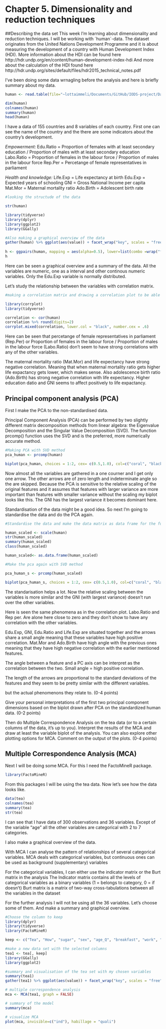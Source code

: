 # Chapter 5. Dimensionality and reduction techniques


##Describing the data set
This week I'm learning about dimensionality and reduction techniques. I will be working with ´human´-data. The dataset originates from the United Nations Development Programme and it is about measuring the development of a country with Human Development Index (HDI).
More information about the HDI can be found here http://hdr.undp.org/en/content/human-development-index-hdi
And more about the calculation of the HDI found here http://hdr.undp.org/sites/default/files/hdr2015_technical_notes.pdf

I've been doing some data wrnagling before the analysis and here is briefly summary about my data.


```r
human <- read.table(file="~lottaimmeli/Documents/GitHub/IODS-project/Data/human.csv", header = TRUE, row.names=1, sep = ",")

dim(human)
colnames(human)
summary(human)
head(human)
```

I have a data of 155 countries and 8 variables of each country. First one can see the name of the country and the there are some indicators about the country's development.

*Empowerment:*
Edu.Ratio = Proportion of females with at least secondary education / Proportion of males with at least secondary education
Labo.Ratio = Proportion of females in the labour force / Proportion of males in the labour force
Rep.Per = Percetange of female representatives in parliament

*Health and knowledge:*
Life.Exp = Life expectancy at birth
Edu.Exp = Expected years of schooling 
GNI = Gross National Income per capita
Mat.Mor = Maternal mortality ratio
Ado.Birth = Adolescent birth rate


```r
#looking the structude of the data

str(human)

library(tidyverse)
library(dplyr)
library(ggplot2)
library(GGally)

#Also making a graphical overview of the data
gather(human) %>% ggplot(aes(value)) + facet_wrap("key", scales = "free") + geom_bar()
               
h <- ggpairs(human, mapping = aes(alpha=0.5), lower=list(combo =wrap("facethist", bins=20)))
h

```

Here can be seen a graphical overview and a summary of the data. All the variables are numeric, one as a interval and other continous numeric variables. Only the Edu.Exp variable is normally distributed.

Let's study the relationship between the variables with correlation matrix.


```r
#making a correlation matrix and drawing a correlation plot to be able to visualie it better and for easier interpretation

library(corrplot)
library(tidyverse)

correlation <- cor(human)
correlation %>% round(digits=2)
corrplot.mixed(correlation, lower.col = "black", number.cex = .6)

```

Here can be seen that percetange of female representatives in parliament (Rep.Per) or Proportion of females in the labour force / Proportion of males in the labour force (Labo.Ratio) don't seem to have strong correlations with any of the other variables.

The maternal mortality ratio (Mat.Mor) and life expectancy have strong negative correlation. Meaning that when maternal mortality ratio gets higher life expactancy gets lower, which makes sense. 
Also adolescence birth ratio (Ado.Birth) has strong negative correlation with life expectancy.
Higher education datio and GNI seems to affect positively to life expactancy.


## Principal component analysis (PCA)

First I make the PCA to the non-standardised data. 

Principal Component Analysis (PCA) can be performed by two slightly different matrix decomposition methods from linear algebra: the Eigenvalue Decomposition and the Singular Value Decomposition (SVD). The function prcomp() function uses the SVD and is the preferred, more numerically accurate method.

```r

#Making PCA with SVD method
pca_human <- prcomp(human)

biplot(pca_human, choices = 1:2, cex= c(0.5,1.0), col=c("coral", "black"))

```

Now almost all the variables are gathered in a one courner and I get only one arrow. The other arrows are of zero length and indeterminate angle so the are skipped. Because the PCA is sensitive to the relative scaling of the original features and it assumes that features with larger variance are more important than features with smaller variance without the scaling my biplot looks like this. The GNI has the largest variance it becomes dominant here.

Standardisation of the data might be a good idea. So next I'm going to standardise the data and do the PCA again.


```r
#Standardise the data and make the data matrix as data frame for the further analysis.

human_scaled <- scale(human)
str(human_scaled)
summary(human_scaled)
class(human_scaled)

human_scaled<- as.data.frame(human_scaled)

#Make the pca again with SVD method

pca_human_s <- prcomp(human_scaled)

biplot(pca_human_s, choices = 1:2, cex= c(0.5,1.0), col=c("coral", "black"))

```
The standarisation helps a lot. Now the relative scaling between the variables is more similar and the GNI (with largest variance) doesn't run over the other variables.

Here is seen the same phenomena as in the correlation plot. Labo.Ratio and Rep per. Are alone here close to zero and they don't show to have any correlation with the other variables.

Edu.Exp, GNI, Edu.Ratio and Life.Exp are situated together and the arrows share a small angle meaning that these variables have high positive correlation.  Mat.Mor and Ado.Birth have high angle with the previous ones meaning that they have high negative correlation with the earlier mentioned features.

The angle between a feature and a PC axis can be interpret as the correlation between the two. Small angle = high positive correlation.

The length of the arrows are proportional to the standard deviations of the features and they seem to be pretty similar with the different variables.


 but the actual phenomenons they relate to. (0-4 points)

Give your personal interpretations of the first two principal component dimensions based on the biplot drawn after PCA on the standardized human data. (0-2 points)

Then do Multiple Correspondence Analysis on the tea data (or to a certain columns of the data, it’s up to you). Interpret the results of the MCA and draw at least the variable biplot of the analysis. You can also explore other plotting options for MCA. Comment on the output of the plots. (0-4 points)


## Multiple Correspondence Analysis (MCA)

Next I will be doing some MCA. For this I need the FactoMineR package.

```r

library(FactoMineR)
```
From this packages I will be using the tea data. Now let's see how the data looks like.

```r
data(tea)
colnames(tea)
summary(tea)
str(tea)


```

I can see that I have data of 300 observations and 36 variables. Except of the variable "age" all the other variables are categorical with 2 to 7 categories.

I also make a graphical overview of the data.

With MCA I can analyse the pattern of relationships of several categorical variables.
MCA deals with categorical variables, but continuous ones can be used as background (supplementary) variables

For the categorical variables, I can either use the indicator matrix or the Burt matrix in the analysis
The Indicator matrix contains all the levels of categorical variables as a binary variables (1 = belongs to category, 0 = if doesn't)
Burt matrix is a matrix of two-way cross-tabulations between all the variables in the dataset

For the further analysis I will not be using all the 36 variables. Let's choose some of them. And make a summary and graphical overview.

```r
#Choose the column to keep
library(dplyr)
library(tidyverse)
library(FactoMineR)

keep <- c("Tea", "How", "sugar", "sex", "age_Q", "breakfast", "work", "price")

#make a new data set with the selected columns
tea1 <- tea[, keep]
library(GGally)
library(ggplot2)

#summary and visualisation of the tea set with my chosen variables
summary(tea1)
gather(tea1) %>% ggplot(aes(value)) + facet_wrap("key", scales = "free") + geom_bar() + theme(axis.text.x = element_text(angle = 45, hjust =1, size =8))

```
```r
# multiple correspondence analysis
mca <- MCA(tea1, graph = FALSE)

# summary of the model
summary(mca)

# visualize MCA
plot(mca, invisible=c("ind"), habillage = "quali")

```


